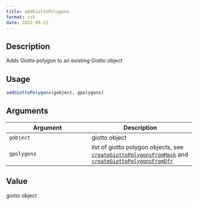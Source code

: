 ```yaml
--- 
title: addGiottoPolygons 
format: rst 
date: 2022-09-22 
--- 
```


## Description

Adds Giotto polygon to an existing Giotto object


## Usage

```r
addGiottoPolygons(gobject, gpolygons)
```


## Arguments

Argument      |Description
------------- |----------------
`gobject`     |     giotto object
`gpolygons`     |     list of giotto polygon objects, see [`createGiottoPolygonsFromMask`](#creategiottopolygonsfrommask) and [`createGiottoPolygonsFromDfr`](#creategiottopolygonsfromdfr)


## Value

giotto object


